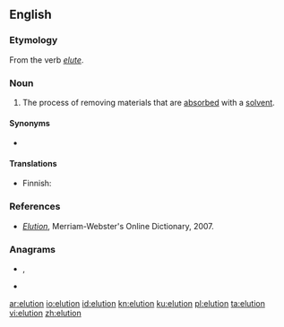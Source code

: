 ==English==

===Etymology===
From the verb ''[[elute]]''.

===Noun===
{{en-noun|-}}

# {{lb|en|analytical chemistry}} The process of removing materials that are [[absorbed]] with a [[solvent]].

====Synonyms====
* {{l|en|desorption}}

====Translations====
{{trans-top|process of separating solvent and dissolved material}}
* Finnish: {{t|fi|eluutio}}
{{trans-mid}}
{{trans-bottom}}

===References===
* ''[http://www.m-w.com/cgi-bin/dictionary?book=Dictionary&va=elution Elution]'', Merriam-Webster's Online Dictionary, 2007.

===Anagrams===
* {{l|en|lineout}}, {{l|en|line-out}}
* {{l|en|outline}}

[[ar:elution]]
[[io:elution]]
[[id:elution]]
[[kn:elution]]
[[ku:elution]]
[[pl:elution]]
[[ta:elution]]
[[vi:elution]]
[[zh:elution]]
